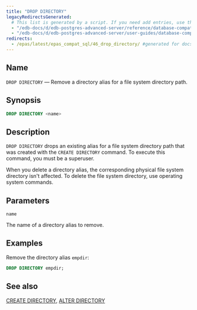 ```yaml
---
title: "DROP DIRECTORY"
legacyRedirectsGenerated:
  # This list is generated by a script. If you need add entries, use the `legacyRedirects` key.
  - "/edb-docs/d/edb-postgres-advanced-server/reference/database-compatibility-for-oracle-developers-reference-guide/9.6/Database_Compatibility_for_Oracle_Developers_Reference_Guide.1.060.html"
  - "/edb-docs/d/edb-postgres-advanced-server/user-guides/database-compatibility-for-oracle-developers-guide/9.5/Database_Compatibility_for_Oracle_Developers_Guide.1.088.html"
redirects:
  - /epas/latest/epas_compat_sql/46_drop_directory/ #generated for docs/epas/reorg-role-use-case-mode
---
```


<div id="drop_directory" class="registered_link"></div>

## Name

`DROP DIRECTORY` &mdash; Remove a directory alias for a file system directory path.

## Synopsis

```sql
DROP DIRECTORY <name>
```

## Description

`DROP DIRECTORY` drops an existing alias for a file system directory path that was created with the `CREATE DIRECTORY` command. To execute this command, you must be a superuser.

When you delete a directory alias, the corresponding physical file system directory isn't affected. To delete the file system directory, use operating system commands.

## Parameters

`name`

 The name of a directory alias to remove.

## Examples

Remove the directory alias `empdir`:

```sql
DROP DIRECTORY empdir;
```

## See also

[CREATE DIRECTORY](22_create_directory/#create_directory), [ALTER DIRECTORY](02_alter_directory/#alter_directory)
